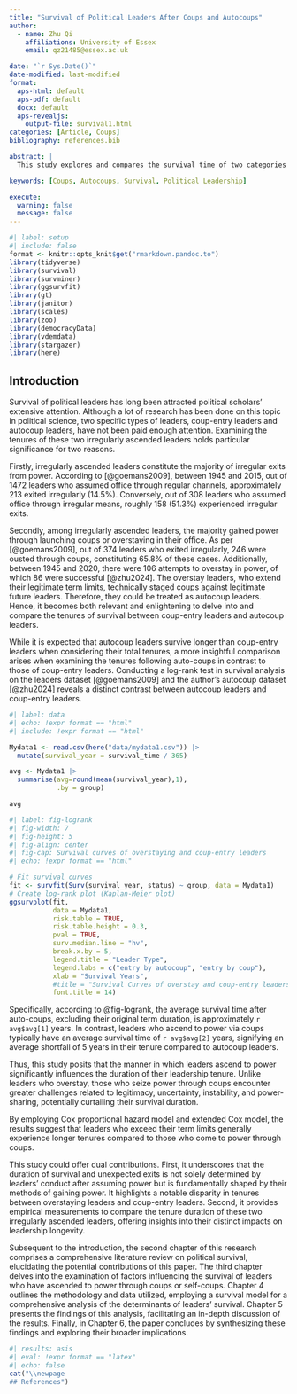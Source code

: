 ```yaml
---
title: "Survival of Political Leaders After Coups and Autocoups"
author:
  - name: Zhu Qi
    affiliations: University of Essex
    email: qz21485@essex.ac.uk

date: "`r Sys.Date()`"
date-modified: last-modified
format:
  aps-html: default
  aps-pdf: default
  docx: default
  aps-revealjs:
    output-file: survival1.html
categories: [Article, Coups]
bibliography: references.bib

abstract: |
  This study explores and compares the survival time of two categories of irregular-entry political leaders: those who ascend to power through coups and those who overstay their legitimate term limits (autocoups). The central hypothesis posits that the mode of accession to power influences the duration of their tenures. Utilizing survival analysis, the results indicate that leaders who overstay their terms through autocoups generally remain in power longer than those who come to power through coups.

keywords: [Coups, Autocoups, Survival, Political Leadership]

execute:
  warning: false
  message: false
---
```


```r
#| label: setup
#| include: false
format <- knitr::opts_knit$get("rmarkdown.pandoc.to")
library(tidyverse)
library(survival)
library(survminer)
library(ggsurvfit)
library(gt)
library(janitor)
library(scales)
library(zoo)
library(democracyData)
library(vdemdata)
library(stargazer)
library(here)
```

## Introduction

Survival of political leaders has long been attracted political scholars'
extensive attention. Although a lot of research has been done on this topic in
political science, two specific types of leaders, coup-entry leaders and autocoup
leaders, have not been paid enough attention. Examining the tenures of these two
irregularly ascended leaders holds particular significance for two reasons.

Firstly, irregularly ascended leaders constitute the majority of irregular exits
from power. According to [@goemans2009], between 1945 and 2015, out of 1472
leaders who assumed office through regular channels, approximately 213 exited
irregularly (14.5%). Conversely, out of 308 leaders who assumed office through
irregular means, roughly 158 (51.3%) experienced irregular exits.

Secondly, among irregularly ascended leaders, the majority gained power through
launching coups or overstaying in their office. As per [@goemans2009], out of 374
leaders who exited irregularly, 246 were ousted through coups, constituting 65.8%
of these cases. Additionally, between 1945 and 2020, there were 106 attempts to
overstay in power, of which 86 were successful [@zhu2024]. The overstay leaders,
who extend their legitimate term limits, technically staged coups against
legitimate future leaders. Therefore, they could be treated as autocoup leaders.
Hence, it becomes both relevant and enlightening to delve into and compare the
tenures of survival between coup-entry leaders and autocoup leaders.

While it is expected that autocoup leaders survive longer than coup-entry leaders
when considering their total tenures, a more insightful comparison arises when
examining the tenures following auto-coups in contrast to those of coup-entry
leaders. Conducting a log-rank test in survival analysis on the leaders dataset
[@goemans2009] and the author's autocoup dataset [@zhu2024] reveals a distinct
contrast between autocoup leaders and coup-entry leaders.

```r
#| label: data
#| echo: !expr format == "html"
#| include: !expr format == "html"

Mydata1 <- read.csv(here("data/mydata1.csv")) |> 
  mutate(survival_year = survival_time / 365)

avg <- Mydata1 |>
  summarise(avg=round(mean(survival_year),1),
            .by = group)

avg
```

```r
#| label: fig-logrank
#| fig-width: 7
#| fig-height: 5
#| fig-align: center
#| fig-cap: Survival curves of overstaying and coup-entry leaders
#| echo: !expr format == "html"

# Fit survival curves
fit <- survfit(Surv(survival_year, status) ~ group, data = Mydata1)
# Create log-rank plot (Kaplan-Meier plot)
ggsurvplot(fit, 
           data = Mydata1, 
           risk.table = TRUE, 
           risk.table.height = 0.3, 
           pval = TRUE,
           surv.median.line = "hv",
           break.x.by = 5, 
           legend.title = "Leader Type",
           legend.labs = c("entry by autocoup", "entry by coup"),
           xlab = "Survival Years",
           #title = "Survival Curves of overstay and coup-entry leaders",
           font.title = 14)
```

Specifically, according to @fig-logrank, the average survival time after
auto-coups, excluding their original term duration, is approximately
`r avg$avg[1]` years. In contrast, leaders who ascend to power via coups
typically have an average survival time of `r avg$avg[2]` years, signifying an
average shortfall of 5 years in their tenure compared to autocoup leaders.

Thus, this study posits that the manner in which leaders ascend to power
significantly influences the duration of their leadership tenure. Unlike leaders
who overstay, those who seize power through coups encounter greater challenges
related to legitimacy, uncertainty, instability, and power-sharing, potentially
curtailing their survival duration.

By employing Cox proportional hazard model and extended Cox model, the results
suggest that leaders who exceed their term limits generally experience longer
tenures compared to those who come to power through coups.

This study could offer dual contributions. First, it underscores that the
duration of survival and unexpected exits is not solely determined by leaders'
conduct after assuming power but is fundamentally shaped by their methods of
gaining power. It highlights a notable disparity in tenures between overstaying
leaders and coup-entry leaders. Second, it provides empirical measurements to
compare the tenure duration of these two irregularly ascended leaders, offering
insights into their distinct impacts on leadership longevity.

Subsequent to the introduction, the second chapter of this research comprises a
comprehensive literature review on political survival, elucidating the potential
contributions of this paper. The third chapter delves into the examination of
factors influencing the survival of leaders who have ascended to power through
coups or self-coups. Chapter 4 outlines the methodology and data utilized,
employing a survival model for a comprehensive analysis of the determinants of
leaders' survival. Chapter 5 presents the findings of this analysis, facilitating
an in-depth discussion of the results. Finally, in Chapter 6, the paper concludes
by synthesizing these findings and exploring their broader implications.

```r
#| results: asis
#| eval: !expr format == "latex"
#| echo: false
cat("\\newpage
## References")
```
